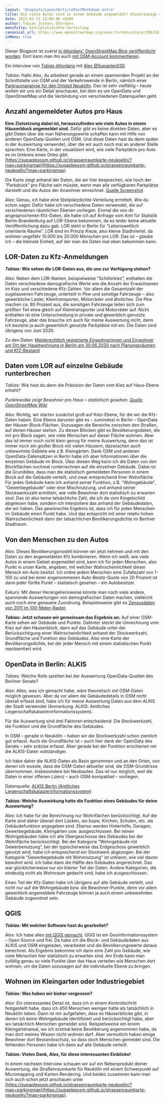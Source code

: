 ```yaml
---
layout: '@layouts/LayoutArticlePostMarkdown.astro'
title: Wie viele Autos sind in einem Gebäude angemeldet? Kleinräumige statistische Auswertungen mit OpenData und OSM – ein Interview.
date: 2021-03-13 12:00:00 +0100
author: Tobias Jordans @tordans
menuTitle: Stellplatzdichte-Verteilung
canonical_url: https://www.openstreetmap.org/user/tordans/diary/396118
inMenu: true
---
```



<Notice colorClass="bg-blue-100">

Dieser Blogpost ist zuerst [in @tordans' OpenStreetMap Blog veröffentlicht worden](https://www.openstreetmap.org/user/tordans/diary/396118). Dort kann man ihn auch [mit OSM-Account kommentieren](https://www.openstreetmap.org/user/tordans/diary/396118#newcomment).

</Notice>

Ein Interview von [Tobias @tordans](https://www.openstreetmap.org/user/tordans/) mit [Alex @Supaplex030](https://www.openstreetmap.org/user/Supaplex030/).

_Tobias:_ Hallo Alex, du arbeitest gerade an einem spannenden Projekt an der Schnittstelle von OSM und der Verkehrswende in Berlin, nämlich einer [Parkraumanalyse für den Ortsteil Neukölln](https://supaplexosm.github.io/strassenraumkarte-neukoelln/?map=parkingmap). Das ist sehr vielfältig – heute wollen wir uns ein Detail anschauen, bei dem es um OpenData und OpenStreetMap und die Verbindung von verschiedenen Datenquellen geht.

## Anzahl angemeldeter Autos pro Haus

**Eine Zielsetzung dabei ist, herauszufinden wie viele Autos in einem Häuserblock angemeldet sind.** Dafür gibt es keine direkten Daten, aber es gibt Daten über die man Näherungswerte schaffen kann mit Hilfe von anderen OpenData-Quellen und OSM. Und diese Daten hast du dann später in der Auswertung verwendet, über die wir auch noch mal an anderer Stelle sprechen: Eine Karte, in der visualisiert wird, wie viele Parkplätze pro Auto es im Umkreis eines Ortes gibt: [https://supaplexosm.github.io/strassenraumkarte-neukoelln/?map=parkingmap](https://supaplexosm.github.io/strassenraumkarte-neukoelln/?map=parkingmap)

<ImageWrapper src="/images/posts/opendata-parkraumkarte.jpg" alt="" />

Die Karte zeigt anhand der Daten, die wir hier besprechen, wie hoch der “Parkdruck” pro Fläche sein müsste, wenn man alle verfügbaren Parkplätze darstellt und die Autos der Anwohner einrechnet. [Quelle Screenshot](https://supaplexosm.github.io/strassenraumkarte-neukoelln/?map=parkingmap#15/52.4772/13.4393)

_Alex:_ Genau, ich habe eine Stellplatzdichte-Verteilung ermittelt. Wie du schon sagst: Dafür habe ich verschiedene Daten verwendet, die auf verschiedenen räumlichen Ebenen vorliegen. Einmal die von dir angesprochenen Kfz-Daten, die habe ich auf Anfrage vom Amt für Statistik Berlin-Brandenburg auf LOR-Ebene bekommen, da es leider keine aktuelle Veröffentlichung dazu gab. LOR steht in Berlin für “Lebensweltlich orientierte Räume”. LOR sind im Prinzip Kieze, also kleine Stadtviertel, da wohnen ungefähr 10.000 bis 20.000 Menschen pro LOR. Das ist – glaube ich – die kleinste Einheit, auf der man die Daten mal eben bekommen kann.

## LOR-Daten zu Kfz-Anmeldungen

**_Tobias:_ Wie sehen die LOR-Daten aus, die uns zur Verfügung stehen?**

_Alex:_ Neben dem LOR-Namen, beispielweise “Schillerkiez”, enthalten die Daten verschiedene demografische Werte wie die Anzahl der Erwachsenen im Kiez und verschiedene Kfz-Zahlen. Vor allem die Gesamtzahl der zugelassenen Fahrzeuge, unterteilt in Pkw und sonstige Fahrzeuge – also gewerbliche Laster, Kleintransporter, Motorräder und ähnliches. Die Pkw machen ca. 80 Prozent aus, die sonstigen Fahrzeuge teilen sich zum größten Teil etwa gleich auf Kleintransporter und Motorräder auf. Nicht enthalten ist eine Unterscheidung in private und gewerblich genutzte Fahrzeuge, aber das brauche ich auch für meine Auswertung nicht, denn ich beziehe ja auch gewerblich genutzte Parkplätze mit ein. Die Daten sind übrigens von Juni 2020.

Zu den Daten: [Melderechtlich registrierte Einwohnerinnen und Einwohner am Ort der Hauptwohnung in Berlin am 30.06.2020 nach Planungsräumen und KfZ-Bestand](https://supaplexosm.github.io/strassenraumkarte-neukoelln/parkraumkarte/data#melderechtlich-reg-einwohner-berlin-mit-kfz)

## Daten vom LOR auf einzelne Gebäude runterbrechen

_Tobias:_ Wie hast du dann die Präzision der Daten vom Kiez auf Haus-Ebene erhöht?

<ImageWrapper src="/images/posts/opendata-bevoelkerungsdichte-neukoelln-dot-sample.jpg" alt="" />

_Punktewolke zeigt Bewohner pro Haus – statistisch gesehen. [Quelle OpenStreetMap Wiki](https://wiki.openstreetmap.org/w/images/d/d4/Bev%C3%B6lkerungsdichte_Neuk%C3%B6lln_dot_sample.jpg)_

_Alex:_ Richtig, wir starten zunächst groß auf Kiez-Ebene, für die wir die Kfz-Daten haben. Eine Ebene darunter gibt es – zumindest in Berlin – OpenData der Häuser-Block-Flächen. Sozusagen die Bereiche zwischen den Straßen, auf denen Häuser stehen. Zu diesen Blöcken gibt es Bevölkerungsdaten, die mir pro Block sagen, wie viele Menschen auf dieser Fläche wohnen.
Aber das ist immer noch nicht klein genug für meine Auswertung, denn das ist immer noch ein großer Block mit vielen Häusern, dazwischen auch unbewohnte Gebiete wie z.B. Kleingärten. Dank OSM und anderen OpenData-Datensätzen in Berlin habe ich aber Informationen über die einzelnen Gebäude im Block. Über diesen Weg kann ich die Daten von den Blockflächen nochmal runterrechnen auf die einzelnen Gebäude.
Dabei ist die Grundidee, dass man die statistisch gemeldeten Personen in einem Block auf die Gebäude verteilt, und zwar entsprechend ihrer Wohnfläche. Für jedes Gebäude kann ich anhand seiner Funktion, z.B. “Wohngebäude”, “Gewerbegebäude” oder eine Mischnutzung, und anhand seiner Stockwerkszahl ermitteln, wie viele Bewohner dort statistisch zu erwarten sind. Das ist also keine tatsächliche Zahl, die ich da vom Kingelschild abgelesen habe, sondern ich interpoliere das anhand der Gebäudedaten, die wir haben. Das gewünschte Ergebnis ist, dass ich für jeden Menschen im Gebäude einen Punkt habe. Und das entspricht mit einer relativ hohen Wahrscheinlichkeit dann der tatsächlichen Bevölkerungsdichte im Berliner Stadtraum.

## Von den Menschen zu den Autos

_Alex:_ Dieses Bevölkerungsmodell können wir jetzt nehmen und mit den Daten zu den angemeldeten Kfz kombinieren. Wenn ich weiß, wie viele Autos in einem Gebiet angemeldet sind, kann ich für jeden Menschen, also Punkt in unser Karte, angeben, mit welcher Wahrscheinlichkeit dieser Mensch ein Auto besitzt. Ich ordne jedem Menschen eine Zufallszahl von 1-100 zu und bei einer angenommenen Auto-Besitz-Quote von 20 Prozent ist dann jeder fünfte Punkt – statistisch gesehen – ein Autobesitzer.

_Exkurs:_ Mit dieser Herangehensweise könnte man noch viele andere, spannende Auswertungen von demografischen Daten machen, vielleicht auch noch eine genauere Zuordnung. Beispielsweise gibt es [Zensusdaten von 2011 im 100-Meter-Raster](https://www.zensus2011.de/DE/Home/Aktuelles/DemografischeGrunddaten.html).

<ImageWrapper src="/images/posts/opendata-bevoelkerungsdichte-neukoelln-dot-sample-ausschnitt.jpg" alt="" />

**_Tobias:_ Jetzt schauen wir gemeinsam das Ergebnis an:** Auf einer OSM-Karte sehen wir Gebäude und Punkte. Dahinter steckt die Umrechnung vom Kiez auf den Häuserblock, dann auf das Gebäude unter der Berücksichtigung einer Wahrscheinlichkeit anhand der Stockwerkzahl, Grundfläche und Funktion des Gebäudes. Also eine Karte der Bevölkerungsdichte, bei der jeder Mensch mit einem statistischen Punkt repräsentiert wird.

## OpenData in Berlin: ALKIS

_Tobias:_ Welche Rolle spielten bei der Auswertung OpenData-Quellen des Berliner Senats?

_Alex:_ Alles, was ich gemacht habe, wäre theoretisch mit OSM-Daten möglich gewesen. Aber da vor allem die Gebäudedetails in OSM nicht überall erfasst sind, habe ich für meine Auswertung Daten aus dem ALKIS der Stadt verwendet (Anmerkung: ALKIS: Amtliches Liegenschaftskatasterinformationssystem).

Für die Auswertung sind drei Faktoren entscheidend: Die Stockwerkzahl, die Funktion und die Grundfläche des Gebäudes.

In OSM – gerade in Neukölln – haben wir die Stockwerkzahl schon ziemlich gut erfasst. Auch die Grundfläche ist – auch hier dank der OpenData des Senats – sehr präzise erfasst. Aber gerade bei der Funktion erschienen mir die ALKIS-Daten vollständiger.

Ich habe daher die ALKIS-Daten als Basis genommen und an den Orten, von denen ich wusste, dass die OSM-Daten aktueller sind, die OSM-Grundrisse übernommen. Insbesondere bei Neubauten. Das ist nur möglich, weil die Daten in einer offenen Lizenz – auch OSM-kompatibel – vorliegen.

Datenquelle: [ALKIS Berlin (Amtliches Liegenschaftskatasterinformationssystem)](https://daten.berlin.de/datensaetze/alkis-berlin-amtliches-liegenschaftskatasterinformationssystem-wms)

**_Tobias:_ Welche Auswirkung hatte die Funktion eines Gebäudes für deine Auswertung?**

_Alex:_ Ich habe für die Berechnung nur Wohnflächen berücksichtigt. Auf der Karte sind daher überall dort Lücken, wo bspw, Kirchen, Schulen, etc. als Gebäudefunktion angegeben sind. Ebenso werden Hinterhöfe, Garagen, Gewerbegebäude, Kleingärten usw. ausgeschlossen. Bei reinen Wohngebäuden habe ich alle Obergeschosse des Gebäudes bei der Wohnfläche berücksichtigt. Bei der Kategorie “Wohngebäude mit Gewerbenutzung”, bei der typischerweise das Erdgeschoss gewerblich genutzt wird, habe ich entsprechend ein Stockwerk abgezogen. Bei der Kategorie “Gewerbegebäude mit Wohnnutzung” ist unklarer, wie viel davon bewohnt wird. Ich habe dann die Hälfte des Gebäudes angerechnet. Das war glücklicherweise nur ein kleiner Teil der Daten. Andere Kategorien, die eindeutig nicht als Wohnraum gedacht sind, habe ich ausgeschlossen.

Einen Teil der Kfz-Daten habe ich übrigens auf alle Gebäude verteilt, und nicht nur auf die Wohngebäude bzw. die Bewohner-Punkte, denn vor allem gewerblich angemeldete Fahrzeuge können ja auch einem unbewohnten Gebäude zugeordnet sein.

## QGIS

**_Tobias:_ Mit welcher Software hast du gearbeitet?**

_Alex:_ Ich habe alles [mit QGIS gemacht](https://www.qgis.org/de/site/). QGIS ist ein Geoinformationssystem – Open Source und frei. Da habe ich die Block- und Gebäudedaten aus ALKIS und OSM eingeladen, verarbeitet und die Bevölkerungswerte daraus berechnet. Als Ergebnis bekomme ich dann eine Zahl pro Gebäude, wie viele Menschen hier statistisch zu erwarten sind. Am Ende kann man zufällig genau so viele Punkte über das Haus verteilen wie Menschen dort wohnen, um die Daten sozusagen auf die individuelle Ebene zu bringen.

## Wohnen im Kleingarten oder Industriegebiet

**_Tobias:_ Was haben wir bisher vergessen?**

_Alex:_ Ein interessantes Detail ist, dass ich in einem Kontrollschritt festgestellt habe, dass ich 450 Menschen weniger hatte als tatsächlich in Neukölln leben. Dann ist mir aufgefallen, dass es Häuserblöcke gibt, in denen ich keine Wohngebäude identifiziert und berücksichtigt habe, aber wo tatsächlich Menschen gemeldet sind. Beispielsweise ein einem Kleingartenareal, wo ich erstmal keine Bevölkerung angenommen habe, da man dort meines Wissen nicht wohnen darf. Aber vermutlich haben einige Bewohner dort Bestandsschutz, so dass doch Menschen gemeldet sind. Die fehlenden Personen habe ich dann auf alle Gebäude verteilt.

**_Tobias:_ Vielen Dank, Alex, für diese interessanten Einblicke!**

In einem nächsten Interview schauen wir auf ein Nebenprodukt deiner Auswertung, die Straßenraumkarte für Neukölln mit einem Schwerpunkt auf Micromapping und Karten-Rendering. Und beides zusammen kann man sich auch schon jetzt anschauen unter [https://supaplexosm.github.io/strassenraumkarte-neukoelln/?map=parkingmap](https://supaplexosm.github.io/strassenraumkarte-neukoelln/?map=parkingmap).
